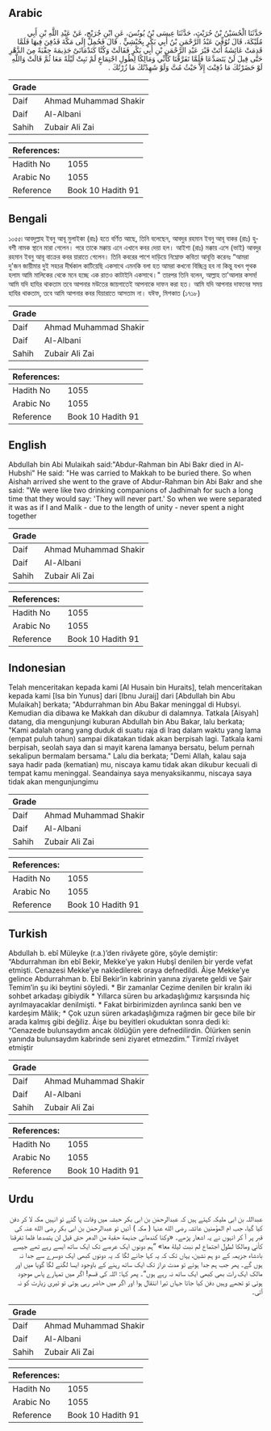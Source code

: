 ## Arabic


<div dir="rtl" lang="ar" style={{fontSize:'larger',backgroundColor:'#f8f9fa',padding:20}}>
حَدَّثَنَا الْحُسَيْنُ بْنُ حُرَيْثٍ، حَدَّثَنَا عِيسَى بْنُ يُونُسَ، عَنِ ابْنِ جُرَيْجٍ، عَنْ عَبْدِ اللَّهِ بْنِ أَبِي مُلَيْكَةَ، قَالَ تُوُفِّيَ عَبْدُ الرَّحْمَنِ بْنُ أَبِي بَكْرٍ بِحُبْشِيٍّ ‏.‏ قَالَ فَحُمِلَ إِلَى مَكَّةَ فَدُفِنَ فِيهَا فَلَمَّا قَدِمَتْ عَائِشَةُ أَتَتْ قَبْرَ عَبْدِ الرَّحْمَنِ بْنِ أَبِي بَكْرٍ فَقَالَتْ وَكُنَّا كَنَدْمَانَىْ جَذِيمَةَ حِقْبَةً مِنَ الدَّهْرِ حَتَّى قِيلَ لَنْ يَتَصَدَّعَا فَلَمَّا تَفَرَّقْنَا كَأَنِّي وَمَالِكًا لِطُولِ اجْتِمَاعٍ لَمْ نَبِتْ لَيْلَةً مَعَا ثُمَّ قَالَتْ وَاللَّهِ لَوْ حَضَرْتُكَ مَا دُفِنْتَ إِلاَّ حَيْثُ مُتَّ وَلَوْ شَهِدْتُكَ مَا زُرْتُكَ ‏.‏
</div>
<div style={{backgroundColor:'#f8f9fa',padding:20, marginBottom: 10}}><table> <thead> <tr> <th>Grade</th> <th></th> </tr> </thead> <tbody> <tr><td>Daif</td><td>Ahmad Muhammad Shakir</td></tr><tr><td>Daif</td><td>Al-Albani</td></tr><tr><td>Sahih</td><td>Zubair Ali Zai</td></tr></tbody></table><table> <thead> <tr> <th>References:</th> <th></th> </tr> </thead> <tbody><tr><td>Hadith No</td><td>1055</td></tr><tr><td>Arabic No</td><td>1055</td></tr><tr><td>Reference</td><td>Book 10 Hadith 91</td></tr></tbody></table></div>

## Bengali


<div dir="ltr" lang="bn" style={{fontSize:'larger',backgroundColor:'#f8f9fa',padding:20}}>
১০৫৫৷ আবদুল্লাহ ইবনু আবূ মুলাইকা (রাঃ) হতে বর্ণিত আছে, তিনি বলেছেন, আবদুর রহমান ইবনু আবূ বাকর (রাঃ) হুবশী নামক স্থানে মারা গেলেন। পরে তাকে মক্কায় এনে এখানে কবর দেয়া হল। আইশা (রাঃ) মক্কায় এসে (ভাই) আবদুর রহমান ইবনু আবূ বাক্রের কবর য়ারাতে গেলেন। তিনি কবরের পাশে দাড়িয়ে নিম্নোক্ত কবিতা আবূত্তি করেনঃ “আমরা দু'জন জায়ীমার দুই সহচর দীর্ঘকাল কাটিয়েছি একসাথে এমনকি বলা হত আমরা কখনো বিচ্ছিন্ন হব না কিন্তু যখন পৃথক হলাম আমি মালিকের থেকে মনে হচ্ছে এক রাতও কাটাইনি একসাথে।" তারপর তিনি বলেন, আল্লাহ তা'আলার কসম! আমি যদি হাযির থাকতাম তবে আপনার মউতের জায়গাতেই আপনাকে দাফন করা হত। আমি যদি আপনার দাফনের সময় হাযির থাকতাম, তবে আমি আপনার কবর যিয়ারাতে আসতাম না। যঈফ, মিশকাত (১৭১৮)
</div>
<div style={{backgroundColor:'#f8f9fa',padding:20, marginBottom: 10}}><table> <thead> <tr> <th>Grade</th> <th></th> </tr> </thead> <tbody> <tr><td>Daif</td><td>Ahmad Muhammad Shakir</td></tr><tr><td>Daif</td><td>Al-Albani</td></tr><tr><td>Sahih</td><td>Zubair Ali Zai</td></tr></tbody></table><table> <thead> <tr> <th>References:</th> <th></th> </tr> </thead> <tbody><tr><td>Hadith No</td><td>1055</td></tr><tr><td>Arabic No</td><td>1055</td></tr><tr><td>Reference</td><td>Book 10 Hadith 91</td></tr></tbody></table></div>

## English


<div dir="ltr" lang="en" style={{fontSize:'larger',backgroundColor:'#f8f9fa',padding:20}}>
Abdullah bin Abi Mulaikah said:"Abdur-Rahman bin Abi Bakr died in Al-Hubshi" He said: "He was carried to Makkah to be buried there. So when Aishah arrived she went to the grave of Abdur-Rahman bin Abi Bakr and she said: "We were like two drinking companions of Jadhimah for such a long time that they would say: 'They will never part.' So when we were separated it was as if I and Malik - due to the length of unity - never spent a night together
</div>
<div style={{backgroundColor:'#f8f9fa',padding:20, marginBottom: 10}}><table> <thead> <tr> <th>Grade</th> <th></th> </tr> </thead> <tbody> <tr><td>Daif</td><td>Ahmad Muhammad Shakir</td></tr><tr><td>Daif</td><td>Al-Albani</td></tr><tr><td>Sahih</td><td>Zubair Ali Zai</td></tr></tbody></table><table> <thead> <tr> <th>References:</th> <th></th> </tr> </thead> <tbody><tr><td>Hadith No</td><td>1055</td></tr><tr><td>Arabic No</td><td>1055</td></tr><tr><td>Reference</td><td>Book 10 Hadith 91</td></tr></tbody></table></div>

## Indonesian


<div dir="ltr" lang="id" style={{fontSize:'larger',backgroundColor:'#f8f9fa',padding:20}}>
Telah menceritakan kepada kami [Al Husain bin Huraits], telah menceritakan kepada kami [Isa bin Yunus] dari [Ibnu Juraij] dari [Abdullah bin Abu Mulaikah] berkata; "Abdurrahman bin Abu Bakar meninggal di Hubsyi. Kemudian dia dibawa ke Makkah dan dikubur di dalamnya. Tatkala [Aisyah] datang, dia mengunjungi kuburan Abdullah bin Abu Bakar, lalu berkata; "Kami adalah orang yang duduk di suatu raja di Iraq dalam waktu yang lama (empat puluh tahun) sampai dikatakan tidak akan berpisah lagi. Tatkala kami berpisah, seolah saya dan si mayit karena lamanya bersatu, belum pernah sekalipun bermalam bersama." Lalu dia berkata; "Demi Allah, kalau saja saya hadir pada (kematian) mu, niscaya kamu tidak akan dikubur kecuali di tempat kamu meninggal. Seandainya saya menyaksikanmu, niscaya saya tidak akan mengunjungimu
</div>
<div style={{backgroundColor:'#f8f9fa',padding:20, marginBottom: 10}}><table> <thead> <tr> <th>Grade</th> <th></th> </tr> </thead> <tbody> <tr><td>Daif</td><td>Ahmad Muhammad Shakir</td></tr><tr><td>Daif</td><td>Al-Albani</td></tr><tr><td>Sahih</td><td>Zubair Ali Zai</td></tr></tbody></table><table> <thead> <tr> <th>References:</th> <th></th> </tr> </thead> <tbody><tr><td>Hadith No</td><td>1055</td></tr><tr><td>Arabic No</td><td>1055</td></tr><tr><td>Reference</td><td>Book 10 Hadith 91</td></tr></tbody></table></div>

## Turkish


<div dir="ltr" lang="tr" style={{fontSize:'larger',backgroundColor:'#f8f9fa',padding:20}}>
Abdullah b. ebî Müleyke (r.a.)’den rivâyete göre, şöyle demiştir: “Abdurrahman ibn ebî Bekir, Mekke’ye yakın Hubşî denilen bir yerde vefat etmişti. Cenazesi Mekke’ye nakledilerek oraya defnedildi. Âişe Mekke’ye gelince Abdurrahman b. Ebî Bekir’in kabrinin yanına ziyarete geldi ve Şair Temim’in şu iki beytini söyledi. * Bir zamanlar Cezime denilen bir kralın iki sohbet arkadaşı gibiydik * Yıllarca süren bu arkadaşlığımız karşısında hiç ayrılmayacaklar denilmişti. * Fakat birbirimizden ayrılınca sanki ben ve kardeşim Mâlik; * Çok uzun süren arkadaşlığımıza rağmen bir gece bile bir arada kalmış gibi değiliz. Âişe bu beyitleri okuduktan sonra dedi ki: “Cenazede bulunsaydım ancak öldüğün yere defnedilirdin. Ölürken senin yanında bulunsaydım kabrinde seni ziyaret etmezdim.” Tirmîzî rivâyet etmiştir
</div>
<div style={{backgroundColor:'#f8f9fa',padding:20, marginBottom: 10}}><table> <thead> <tr> <th>Grade</th> <th></th> </tr> </thead> <tbody> <tr><td>Daif</td><td>Ahmad Muhammad Shakir</td></tr><tr><td>Daif</td><td>Al-Albani</td></tr><tr><td>Sahih</td><td>Zubair Ali Zai</td></tr></tbody></table><table> <thead> <tr> <th>References:</th> <th></th> </tr> </thead> <tbody><tr><td>Hadith No</td><td>1055</td></tr><tr><td>Arabic No</td><td>1055</td></tr><tr><td>Reference</td><td>Book 10 Hadith 91</td></tr></tbody></table></div>

## Urdu


<div dir="rtl" lang="ur" style={{fontSize:'larger',backgroundColor:'#f8f9fa',padding:20}}>
عبداللہ بن ابی ملیکہ کہتے ہیں کہ عبدالرحمٰن بن ابی بکر حبشہ میں وفات پا گئے تو انہیں مکہ لا کر دفن کیا گیا، جب ام المؤمنین عائشہ رضی الله عنہا ( مکہ ) آئیں تو عبدالرحمٰن بن ابی بکر رضی الله عنہ کی قبر پر آ کر انہوں نے یہ اشعار پڑھے۔ «وكنا كندماني جذيمة حقبة من الدهر حتى قيل لن يتصدعا فلما تفرقنا كأني ومالكا لطول اجتماع لم نبت ليلة معا» ”ہم دونوں ایک عرصے تک ایک ساتھ ایسے رہے تھے جیسے بادشاہ جزیمہ کے دو ہم نشین، یہاں تک کہ یہ کہا جانے لگا کہ یہ دونوں کبھی ایک دوسرے سے جدا نہ ہوں گے۔ پھر جب ہم جدا ہوئے تو مدت دراز تک ایک ساتھ رہنے کے باوجود ایسا لگنے لگا گویا میں اور مالک ایک رات بھی کبھی ایک ساتھ نہ رہے ہوں“۔ پھر کہا: اللہ کی قسم! اگر میں تمہارے پاس موجود ہوتی تو تجھے وہیں دفن کیا جاتا جہاں تیرا انتقال ہوا اور اگر میں حاضر رہی ہوتی تو تیری زیارت کو نہ آتی۔
</div>
<div style={{backgroundColor:'#f8f9fa',padding:20, marginBottom: 10}}><table> <thead> <tr> <th>Grade</th> <th></th> </tr> </thead> <tbody> <tr><td>Daif</td><td>Ahmad Muhammad Shakir</td></tr><tr><td>Daif</td><td>Al-Albani</td></tr><tr><td>Sahih</td><td>Zubair Ali Zai</td></tr></tbody></table><table> <thead> <tr> <th>References:</th> <th></th> </tr> </thead> <tbody><tr><td>Hadith No</td><td>1055</td></tr><tr><td>Arabic No</td><td>1055</td></tr><tr><td>Reference</td><td>Book 10 Hadith 91</td></tr></tbody></table></div>